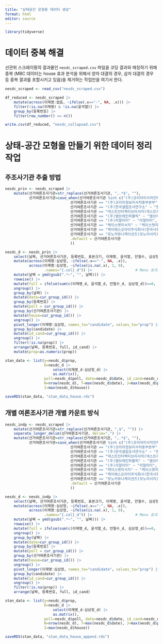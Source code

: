 ---
title: "상태공간 모형용 데이터 생성"
format: html
editor: source
---

```{r}
library(tidyverse)
```

# 데이터 중복 해결
선관위 스크래이핑의 결과물인 `nesdc_scraped.csv` 파일을 코딩 결과와 매칭하기 위해 중복 (MBC 데이터는 house 효과 분석을 위해서 양자 대결의 경우, 삼자 대결의 경우 등 중복 결과를 포함시키고 있음)을 제거하는 작업만을 여기서 한다.

```{r}
nesdc_scraped <- read_csv("nesdc_scraped.csv")
```

```{r}
df_reduced <- nesdc_scraped |>
    mutate(across(이재명:없음, ~ifelse(.x=="-", NA, .x))) |>
    filter(!is.na(이재명) & !is.na(윤석열)) |>
    group_by(등록번호) |>
    filter(row_number() == n())
```

```{r}
write.csv(df_reduced, "nesdc_collapsed.csv")
```

# 상태-공간 모형을 만들기 위한 데이터 정리 작업
## 주조사기관 추출 방법
```{r}
nesdc_prin <- nesdc_scraped |>
    mutate(선거여론조사기관=str_replace(선거여론조사기관, ",.*$", ""), 
           선거여론조사기관=case_when(선거여론조사기관 %in% c("(주)코리아리서치인터내셔널","(주)코리아리서치인터네셔널") ~ "코리아리서치",
                              선거여론조사기관 == "(주)코리아정보리서치중부본부" ~ "(주)코리아정보리서치",
                              선거여론조사기관 == "(주)한국갤럽조사연구소" ~ "한국갤럽조사연구소",
                              선거여론조사기관 == "넥스트인터랙티브리서치(넥스트리서치)" ~ "넥스트리서치",
                              선거여론조사기관 == "(주)엠브레인퍼블릭" ~ "엠브레인퍼블릭",
                              선거여론조사기관 == "(주)리얼미터" ~ "리얼미터",
                              선거여론조사기관 == "케이스텟리서치" ~ "케이스탯리서치",
                              선거여론조사기관 == "케이에스오아이주식회사(한국사회여론연구소)" ~ "한국사회여론연구소",
                              선거여론조사기관 == "모노커뮤니케이션즈(모노리서치)" ~ "모노리서치",
                              .default = 선거여론조사기관
                              )) 
```

```{r}
nesdc_d <- nesdc_prin |>
    select(날짜, 선거여론조사기관, 등록번호, 표본크기, 이재명, 윤석열, 안철수, 심상정) |>
    mutate(across(이재명:심상정, ~ifelse(.x=="-", NA, .x)),
           across(이재명:심상정, ~ifelse(is.na(.x), 1, 0), 
                  .names="{.col}_d")) |>                    # Menu 효과를 측정하기 위해 생략된 후보 dummy 생성
    mutate(날짜 = ymd(gsub(".*~", "", 날짜))) |> 
    rowwise() |>
    mutate(full = ifelse(sum(c(이재명_d, 윤석열_d, 안철수_d, 심상정_d))==0, 1, 0)) |>
    ungroup() |>
    group_by(날짜) |>
    mutate(date=cur_group_id()) |>
    group_by(등록번호) |>
    mutate(poll = cur_group_id()) |>
    group_by(선거여론조사기관) |>
    mutate(house=cur_group_id()) |>
    ungroup() |>
    pivot_longer(이재명:심상정, names_to="candidate", values_to="prop") |>
    group_by(candidate) |>
    mutate(id_cand=cur_group_id()) |>
    ungroup() |>
    filter(!is.na(prop)) |>
    arrange(날짜, 등록번호, full, id_cand) |>
    mutate(prop=as.numeric(prop))
```

```{r}
stan_data <- list(y=nesdc_d$prop,
                  D=nesdc_d |> 
                      select(이재명_d:심상정_d) |> 
                      as.matrix(),
                  poll=nesdc_d$poll, date=nesdc_d$date, id_cand=nesdc_d$id_cand, house=nesdc_d$house,
                  N=nrow(nesdc_d), T=max(nesdc_d$date), J=max(nesdc_d$poll), C=max(nesdc_d$id_cand),
                  I=max(nesdc_d$house))
```

```{r}
saveRDS(stan_data, "stan_data_house.rds")
```

## 개별 여론조사기관 개별 카운트 방식
```{r}
nesdc_indp <- nesdc_scraped |>
    mutate(선거여론조사기관=str_replace(선거여론조사기관, ",$", "")) |>
    separate_longer_delim(선거여론조사기관, delim=",") |>
    mutate(선거여론조사기관=str_replace(선거여론조사기관, ",.*$", ""), 
           선거여론조사기관=case_when(선거여론조사기관 %in% c("(주)코리아리서치인터내셔널","(주)코리아리서치인터네셔널") ~ "코리아리서치",
                              선거여론조사기관 == "(주)코리아정보리서치중부본부" ~ "(주)코리아정보리서치",
                              선거여론조사기관 == "(주)한국갤럽조사연구소" ~ "한국갤럽조사연구소",
                              선거여론조사기관 == "넥스트인터랙티브리서치(넥스트리서치)" ~ "넥스트리서치",
                              선거여론조사기관 == "(주)엠브레인퍼블릭" ~ "엠브레인퍼블릭",
                              선거여론조사기관 == "(주)리얼미터" ~ "리얼미터",
                              선거여론조사기관 == "케이스텟리서치" ~ "케이스탯리서치",
                              선거여론조사기관 == "케이에스오아이주식회사(한국사회여론연구소)" ~ "한국사회여론연구소",
                              선거여론조사기관 == "모노커뮤니케이션즈(모노리서치)" ~ "모노리서치",
                              .default = 선거여론조사기관
                              )) 
```

```{r}
nesdc_d <- nesdc_indp |>
    select(날짜, 선거여론조사기관, 등록번호, 표본크기, 이재명, 윤석열, 안철수, 심상정) |>
    mutate(across(이재명:심상정, ~ifelse(.x=="-", NA, .x)),
           across(이재명:심상정, ~ifelse(is.na(.x), 1, 0), 
                  .names="{.col}_d")) |>                    # Menu 효과를 측정하기 위해 생략된 후보 dummy 생성
    mutate(날짜 = ymd(gsub(".*~", "", 날짜))) |> 
    rowwise() |>
    mutate(full = ifelse(sum(c(이재명_d, 윤석열_d, 안철수_d, 심상정_d))==0, 1, 0)) |>
    ungroup() |>
    group_by(날짜) |>
    mutate(date=cur_group_id()) |>
    group_by(등록번호) |>
    mutate(poll = cur_group_id()) |>
    group_by(선거여론조사기관) |>
    mutate(house=cur_group_id()) |>
    ungroup() |>
    pivot_longer(이재명:심상정, names_to="candidate", values_to="prop") |>
    group_by(candidate) |>
    mutate(id_cand=cur_group_id()) |>
    ungroup() |>
    filter(!is.na(prop)) |>
    arrange(날짜, 등록번호, full, id_cand) 
```

```{r}
stan_data <- list(y=nesdc_d$prop,
                  D=nesdc_d |> 
                      select(이재명_d:심상정_d) |> 
                      as.matrix(),
                  poll=nesdc_d$poll, date=nesdc_d$date, id_cand=nesdc_d$id_cand, house=nesdc_d$house,
                  N=nrow(nesdc_d), T=max(nesdc_d$date), J=max(nesdc_d$poll), C=max(nesdc_d$id_cand),
                  I=max(nesdc_d$house))
```

```{r}
saveRDS(stan_data, "stan_data_house_append.rds")
```
